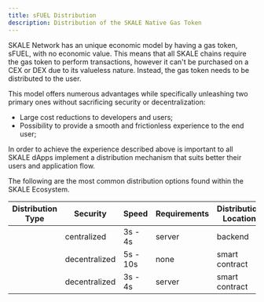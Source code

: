 ```yaml
---
title: sFUEL Distribution
description: Distribution of the SKALE Native Gas Token
---
```



SKALE Network has an unique economic model by having a gas token, sFUEL, with no economic value. This means that all SKALE chains require the gas token to perform transactions, however it can't be purchased on a CEX or DEX due to its valueless nature. Instead, the gas token needs to be distributed to the user.

This model offers numerous advantages while specifically unleashing two primary ones without sacrificing security or decentralization:
- Large cost reductions to developers and users;
- Possibility to provide a smooth and frictionless experience to the end user;

In order to achieve the experience described above is important to all SKALE dApps implement a distribution mechanism that suits better their users and application flow.

The following are the most common distribution options found within the SKALE Ecosystem.

| Distribution Type | Security | Speed | Requirements | Distribution Location |
| --------- | --------- | --------- | --------- | --------- |
| <LinkCard title="API" href="/builders/app-developers/sfuel-distribution/api-distribution"/>| centralized | 3s - 4s | server | backend |
| <LinkCard title="Proof-of-Work" href="/builders/app-developers/sfuel-distribution/pow-distribution"/>| decentralized | 5s - 10s | none | smart contract |
| <LinkCard title="Smart Contract" href="/builders/app-developers/sfuel-distribution/contract-distribution"/>| decentralized | 3s - 4s | server | smart contract |
